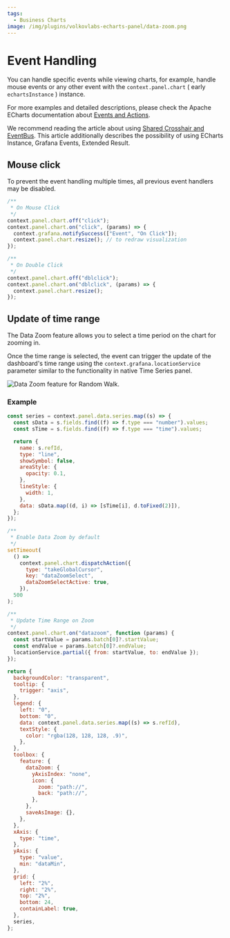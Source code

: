 ```yaml
---
tags:
  - Business Charts
image: /img/plugins/volkovlabs-echarts-panel/data-zoom.png
---
```



# Event Handling

You can handle specific events while viewing charts, for example, handle mouse events or any other event with the `context.panel.chart` ( early `echartsInstance` ) instance.

For more examples and detailed descriptions, please check the Apache ECharts documentation about [Events and Actions](https://apache.github.io/echarts-handbook/en/concepts/event/).

We recommend reading the article about using [Shared Crosshair and EventBus](/blog/echarts-panel-6.0.0-20240520).
This article additionally describes the possibility of using ECharts Instance, Grafana Events, Extended Result.

## Mouse click

To prevent the event handling multiple times, all previous event handlers may be disabled.

```js
/**
 * On Mouse Click
 */
context.panel.chart.off("click");
context.panel.chart.on("click", (params) => {
  context.grafana.notifySuccess(["Event", "On Click"]);
  context.panel.chart.resize(); // to redraw visualization
});
```

```js
/**
 * On Double Click
 */
context.panel.chart.off("dblclick");
context.panel.chart.on("dblclick", (params) => {
  context.panel.chart.resize();
});
```

## Update of time range

The Data Zoom feature allows you to select a time period on the chart for zooming in.

Once the time range is selected, the event can trigger the update of the dashboard's time range using the `context.grafana.locationService` parameter similar to the functionality in native Time Series panel.

<Image
  title="Data Zoom feature for Random Walk."
  src="/img/plugins/volkovlabs-echarts-panel/data-zoom.png"
/>

### Example

```js
const series = context.panel.data.series.map((s) => {
  const sData = s.fields.find((f) => f.type === "number").values;
  const sTime = s.fields.find((f) => f.type === "time").values;

  return {
    name: s.refId,
    type: "line",
    showSymbol: false,
    areaStyle: {
      opacity: 0.1,
    },
    lineStyle: {
      width: 1,
    },
    data: sData.map((d, i) => [sTime[i], d.toFixed(2)]),
  };
});

/**
 * Enable Data Zoom by default
 */
setTimeout(
  () =>
    context.panel.chart.dispatchAction({
      type: "takeGlobalCursor",
      key: "dataZoomSelect",
      dataZoomSelectActive: true,
    }),
  500
);

/**
 * Update Time Range on Zoom
 */
context.panel.chart.on("datazoom", function (params) {
  const startValue = params.batch[0]?.startValue;
  const endValue = params.batch[0]?.endValue;
  locationService.partial({ from: startValue, to: endValue });
});

return {
  backgroundColor: "transparent",
  tooltip: {
    trigger: "axis",
  },
  legend: {
    left: "0",
    bottom: "0",
    data: context.panel.data.series.map((s) => s.refId),
    textStyle: {
      color: "rgba(128, 128, 128, .9)",
    },
  },
  toolbox: {
    feature: {
      dataZoom: {
        yAxisIndex: "none",
        icon: {
          zoom: "path://",
          back: "path://",
        },
      },
      saveAsImage: {},
    },
  },
  xAxis: {
    type: "time",
  },
  yAxis: {
    type: "value",
    min: "dataMin",
  },
  grid: {
    left: "2%",
    right: "2%",
    top: "2%",
    bottom: 24,
    containLabel: true,
  },
  series,
};
```
